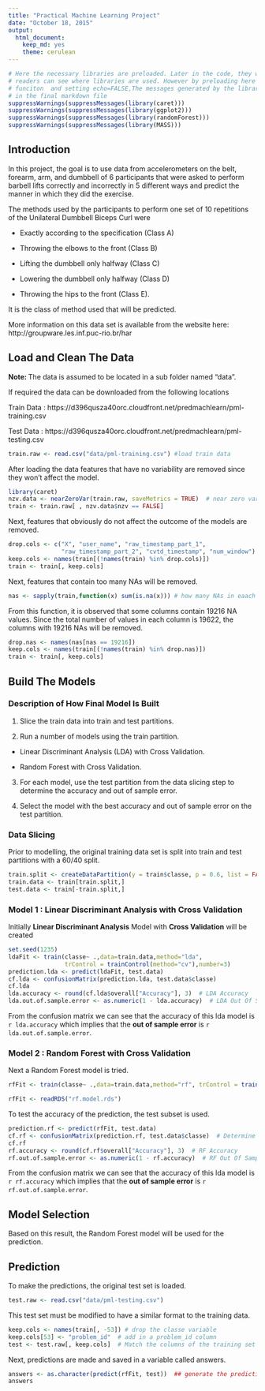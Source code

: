 ```yaml
---
title: "Practical Machine Learning Project"
date: "October 18, 2015"
output: 
  html_document: 
    keep_md: yes
    theme: cerulean
---
```


```r
# Here the necessary libraries are preloaded. Later in the code, they will be loaded again so 
# readers can see where libraries are used. However by preloading here using suppresMessages() 
# funciton  and setting echo=FALSE,The messages generated by the libraries will not appear 
# in the final markdown file
suppressWarnings(suppressMessages(library(caret)))
suppressWarnings(suppressMessages(library(ggplot2)))
suppressWarnings(suppressMessages(library(randomForest)))
suppressWarnings(suppressMessages(library(MASS)))
```


## Introduction
In this project, the goal is to use data from accelerometers on the belt, forearm, arm, and dumbbell of 6 participants that were asked to perform barbell lifts correctly and incorrectly in 5 different ways and predict the manner in which they did the exercise. 

The methods used by the participants to perform one set of 10 repetitions of the Unilateral Dumbbell Biceps Curl were

* Exactly according to the specification (Class A)

* Throwing the elbows to the front (Class B) 

* Lifting the dumbbell only halfway (Class C) 

* Lowering the dumbbell only halfway (Class D) 

* Throwing the hips to the front (Class E).

It is the class of method used that will be predicted.

More information on this data set is available from the website here: http://groupware.les.inf.puc-rio.br/har

## Load and Clean The Data
**Note: ** The data is assumed to be located in a sub folder named "data".

If required the data can be downloaded from the following locations

Train Data : https://d396qusza40orc.cloudfront.net/predmachlearn/pml-training.csv

Test Data  : https://d396qusza40orc.cloudfront.net/predmachlearn/pml-testing.csv

```r
train.raw <- read.csv("data/pml-training.csv") #load train data
```

After loading the data features that have no variability are removed since they won't affect the model.

```r
library(caret)
nzv.data <- nearZeroVar(train.raw, saveMetrics = TRUE)  # near zero variance
train <- train.raw[ , nzv.data$nzv == FALSE]
```

Next, features that obviously do not affect the outcome of the models are removed.

```r
drop.cols <- c("X", "user_name", "raw_timestamp_part_1", 
               "raw_timestamp_part_2", "cvtd_timestamp", "num_window")
keep.cols <- names(train[(!names(train) %in% drop.cols)])
train <- train[, keep.cols]
```

Next, features that contain too many NAs will be removed. 

```r
nas <- sapply(train,function(x) sum(is.na(x))) # how many NAs in eaach column
```

From this function, it is observed that some columns contain 19216 NA values. Since the total number of values in each column is 19622, the columns with 19216 NAs will be removed. 

```r
drop.nas <- names(nas[nas == 19216])
keep.cols <- names(train[(!names(train) %in% drop.nas)])
train <- train[, keep.cols]
```

## Build The Models 

### Description of How Final Model Is Built

1. Slice the train data into train and test partitions.

2. Run a number of models using the train partition.

  * Linear Discriminant Analysis (LDA) with Cross Validation.
  
  * Random Forest with Cross Validation.

3. For each model, use the test partition from the data slicing step to determine the accuracy and out of sample error.

4. Select the model with the best accuracy and out of sample error on the test partition.

### Data Slicing

Prior to modelling, the original training data set is split into train and test partitions with a 60/40 split.

```r
train.split <- createDataPartition(y = train$classe, p = 0.6, list = FALSE)
train.data <- train[train.split,]
test.data <- train[-train.split,]
```

### Model 1 : Linear Discriminant Analysis with Cross Validation

Initially **Linear Discriminant Analysis** Model with **Cross Validation** will be created
```r
set.seed(1235)
ldaFit <- train(classe~ .,data=train.data,method="lda", 
                trControl = trainControl(method="cv"),number=3) 
prediction.lda <- predict(ldaFit, test.data)
cf.lda <- confusionMatrix(prediction.lda, test.data$classe)
cf.lda
lda.accuracy <- round(cf.lda$overall["Accuracy"], 3)  # LDA Accuracy
lda.out.of.sample.error <- as.numeric(1 - lda.accuracy)  # LDA Out Of Sample error
```

From the confusion matrix we can see that the accuracy of this lda model is `r lda.accuracy` which implies that the **out of sample error** is `r lda.out.of.sample.error`. 

### Model 2 : Random Forest with Cross Validation

Next a Random Forest model is tried.

```r
rfFit <- train(classe~ .,data=train.data,method="rf", trControl = trainControl(method="cv"), number=3)
```

```r
rfFit <- readRDS("rf.model.rds")
```

To test the accuracy of the prediction, the test subset is used.

```r
prediction.rf <- predict(rfFit, test.data)
cf.rf <- confusionMatrix(prediction.rf, test.data$classe)  # Determine accuracy of model
cf.rf 
rf.accuracy <- round(cf.rf$overall["Accuracy"], 3)  # RF Accuracy
rf.out.of.sample.error <- as.numeric(1 - rf.accuracy)  # RF Out Of Sample Error
```

From the confusion matrix we can see that the accuracy of this lda model is `r rf.accuracy` which implies that the **out of sample error** is `r rf.out.of.sample.error`. 

## Model Selection

Based on this result, the Random Forest model will be used for the prediction. 

## Prediction
To make the predictions, the original test set is loaded. 

```r
test.raw <- read.csv("data/pml-testing.csv")
```

This test set must be modified to have a similar format to the training data.

```r
keep.cols <- names(train[, -53]) # drop the classe variable 
keep.cols[53] <- "problem_id"  # add in a problem_id column
test <- test.raw[, keep.cols]  # Match the columns of the training set and drop the others
```
Next, predictions are made and saved in a variable called answers.
```r
answers <- as.character(predict(rfFit, test))  ## generate the prediction on real test data.
answers
```


